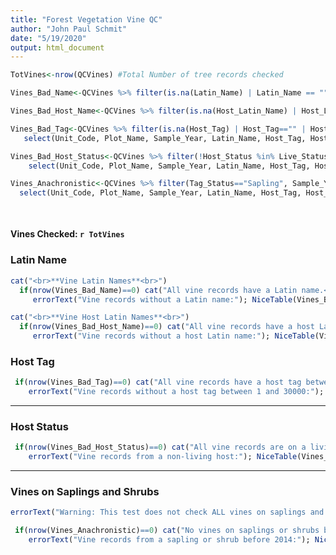 ```yaml
---
title: "Forest Vegetation Vine QC"
author: "John Paul Schmit"
date: "5/19/2020"
output: html_document
---
```



```r
TotVines<-nrow(QCVines) #Total Number of tree records checked

Vines_Bad_Name<-QCVines %>% filter(is.na(Latin_Name) | Latin_Name == "")

Vines_Bad_Host_Name<-QCVines %>% filter(is.na(Host_Latin_Name) | Host_Latin_Name== "")

Vines_Bad_Tag<-QCVines %>% filter(is.na(Host_Tag) | Host_Tag=="" | Host_Tag<1 | Host_Tag>30000) %>%
   select(Unit_Code, Plot_Name, Sample_Year, Latin_Name, Host_Tag, Host_Latin_Name)

Vines_Bad_Host_Status<-QCVines %>% filter(!Host_Status %in% Live_Status) %>% 
    select(Unit_Code, Plot_Name, Sample_Year, Latin_Name, Host_Tag, Host_Latin_Name, Host_Status)

Vines_Anachronistic<-QCVines %>% filter(Tag_Status=="Sapling", Sample_Year<2014) %>% 
  select(Unit_Code, Plot_Name, Sample_Year, Latin_Name, Host_Tag, Host_Latin_Name, Host_Status)
 
 
```



#### **Vines Checked:** `r TotVines` ####

### Latin Name

```r

cat("<br>**Vine Latin Names**<br>") 
  if(nrow(Vines_Bad_Name)==0) cat("All vine records have a Latin name.<br>") else {
     errorText("Vine records without a Latin name:"); NiceTable(Vines_Bad_Name)}

cat("<br>**Vine Host Latin Names**<br>") 
  if(nrow(Vines_Bad_Host_Name)==0) cat("All vine records have a host Latin name.<br>") else {
     errorText("Vine records without a host Latin name:"); NiceTable(Vines_Bad_Host_Name)}

```




###  Host Tag
```r

 if(nrow(Vines_Bad_Tag)==0) cat("All vine records have a host tag between 1 and 30,000.<br>") else {
    errorText("Vine records without a host tag between 1 and 30000:"); NiceTable(Vines_Bad_Tag)}

```

---

### Host Status

```r

 if(nrow(Vines_Bad_Host_Status)==0) cat("All vine records are on a living host.<br>") else {
    errorText("Vine records from a non-living host:"); NiceTable(Vines_Bad_Host_Status)}

```

---

### Vines on Saplings and Shrubs

```r

errorText("Warning: This test does not check ALL vines on saplings and shrubs, only those with a current Host Tag Status of 'Sapling'")

 if(nrow(Vines_Anachronistic)==0) cat("No vines on saplings or shrubs before 2014.<br>") else {
    errorText("Vine records from a sapling or shrub before 2014:"); NiceTable(Vines_Anachronistic)}

```